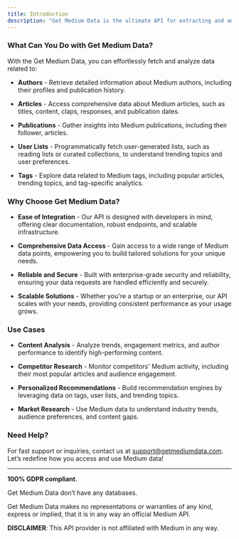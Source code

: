 ```yaml
---
title: Introduction
description: "Get Medium Data is the ultimate API for extracting and analyzing data from Medium.com. Easily search and scrape information about authors, articles, tags, publications, and user lists from the Medium blogging platform. Perfect for developers, researchers, and businesses looking to unlock insights from Medium's vast content library. Start using the best Medium scraper API today!"
---
```


### What Can You Do with Get Medium Data?

With the Get Medium Data, you can effortlessly fetch and analyze data related to:

- **Authors** - Retrieve detailed information about Medium authors, including their profiles and publication history.

- **Articles** - Access comprehensive data about Medium articles, such as titles, content, claps, responses, and publication dates.

- **Publications** - Gather insights into Medium publications, including their follower, articles.

- **User Lists** - Programmatically fetch user-generated lists, such as reading lists or
  curated collections, to understand trending topics and user preferences.

- **Tags** - Explore data related to Medium tags, including popular articles, trending topics, and tag-specific analytics.

### Why Choose Get Medium Data?

- **Ease of Integration** - Our API is designed with developers in mind, offering clear documentation, robust endpoints, and scalable infrastructure.

- **Comprehensive Data Access** - Gain access to a wide range of Medium data points, empowering you to build tailored solutions for your unique needs.

- **Reliable and Secure** - Built with enterprise-grade security and reliability, ensuring your data requests are handled efficiently and securely.

- **Scalable Solutions** - Whether you're a startup or an enterprise, our API scales with your
  needs, providing consistent performance as your usage grows.

### Use Cases

- **Content Analysis** - Analyze trends, engagement metrics, and author performance to identify high-performing content.

- **Competitor Research** - Monitor competitors' Medium activity, including their most popular articles and audience engagement.

- **Personalized Recommendations** - Build recommendation engines by leveraging data on tags, user lists, and trending topics.

- **Market Research** - Use Medium data to understand industry trends, audience preferences, and content gaps.

### Need Help?

For fast support or inquiries, contact us at [support@getmediumdata.com](mailto:support@getmediumdata.com). Let’s redefine how you access and use Medium data!

---

**100% GDPR compliant**.

Get Medium Data don’t have any databases.

Get Medium Data makes no representations or warranties of any kind, express or implied, that it is in any way an official Medium API.

**DISCLAIMER**: This API provider is not affiliated with Medium in any way.
